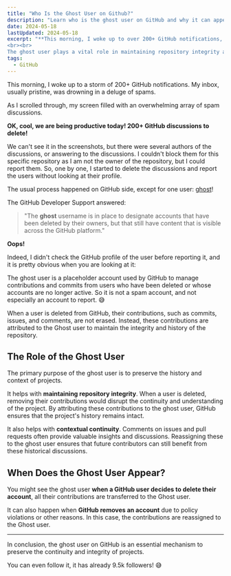 ```yaml
---
title: "Who Is the Ghost User on Github?"
description: "Learn who is the ghost user on GitHub and why it can appear in some issues, discussions, or pull requests."
date: 2024-05-18
lastUpdated: 2024-05-18
excerpt: "**This morning, I woke up to over 200+ GitHub notifications, all spam discussions cluttering my inbox.** Titles like \"WATCH Kingdom of the Planet of the Apes FuLLMovie (.Free.)...\" and \"FREE-ROBUX-GENERATOR-2024-FREE-ROBUX-NEW-CODES-DAILY BONUS\" demanded my attention. While deleting and reporting these, I mistakenly reported **the user \"ghost\", which GitHub Support clarified is a placeholder for deleted users' contributions**. The ghost user ensures that discussions, issues, and commits from deleted accounts remain intact.
<br><br>
The ghost user plays a vital role in maintaining repository integrity and continuity. By attributing deleted users' contributions to the ghost user, **GitHub preserves valuable historical insights and project cohesion**. This mechanism activates when users delete their accounts or GitHub removes accounts for policy violations. The ghost user helps future contributors benefit from past discussions and maintains the overall project flow, highlighting its importance in the GitHub ecosystem."
tags:
  - GitHub
---
```


<p class="lead">This morning, I woke up to a storm of 200+ GitHub notifications. My inbox, usually pristine, was drowning in a deluge of spams.</p>

As I scrolled through, my screen filled with an overwhelming array of spam discussions.

<ContentImage src="/images/github-ghost-user-1.png" alt="Screenshot of the GitHub interface showing a spam GitHub discussion with 'WATCH Kingdom of the Planet of the Apes FuLLMovie (.Free.)...' title, and a content matching this title, with big 'Watch now' and 'Download' buttons" width="720" height="570" />

<ContentImage src="/images/github-ghost-user-2.png" alt="Screenshot of the GitHub interface showing a spam GitHub discussion with 'FREE-ROBUX-GENERATOR-2024-FREE-ROBUX-NEW-CODES-DAILY BONUS-[Jo)ztyr]' title, and a content matching this title, with links to get it" width="720" height="386" />

**OK, cool, we are being productive today! 200+ GitHub discussions to delete!**

We can't see it in the screenshots, but there were several authors of the discussions, or answering to the discussions. I couldn't block them for this specific repository as I am not the owner of the repository, but I could report them. So, one by one, I started to delete the discussions and report the users without looking at their profile.

The usual process happened on GitHub side, except for one user: [ghost](https://github.com/ghost)!

The GitHub Developer Support answered:

> "The **ghost** username is in place to designate accounts that have been deleted by their owners, but that still have content that is visible across the GitHub platform."

**Oops!**

Indeed, I didn't check the GitHub profile of the user before reporting it, and it is pretty obvious when you are looking at it:

<ShowcaseGitHubUser name="ghost" img="10137" description="Hi, I'm <a href='https://github.com/ghost'>@ghost</a>! I take the place of user accounts that have been deleted. 👻" />

The ghost user is a placeholder account used by GitHub to manage contributions and commits from users who have been deleted or whose accounts are no longer active. So it is not a spam account, and not especially an account to report. 😅

When a user is deleted from GitHub, their contributions, such as commits, issues, and comments, are not erased. Instead, these contributions are attributed to the Ghost user to maintain the integrity and history of the repository.

## The Role of the Ghost User

The primary purpose of the ghost user is to preserve the history and context of projects.

It helps with **maintaining repository integrity**. When a user is deleted, removing their contributions would disrupt the continuity and understanding of the project. By attributing these contributions to the ghost user, GitHub ensures that the project's history remains intact.

It also helps with **contextual continuity**. Comments on issues and pull requests often provide valuable insights and discussions. Reassigning these to the ghost user ensures that future contributors can still benefit from these historical discussions.

## When Does the Ghost User Appear?

You might see the ghost user **when a GitHub user decides to delete their account**, all their contributions are transferred to the Ghost user.

It can also happen when **GitHub removes an account** due to policy violations or other reasons. In this case, the contributions are reassigned to the Ghost user.

---

<p class="lead">In conclusion, the ghost user on GitHub is an essential mechanism to preserve the continuity and integrity of projects.</p>

<p class="lead">You can even follow it, it has already 9.5k followers! 😅</p>
